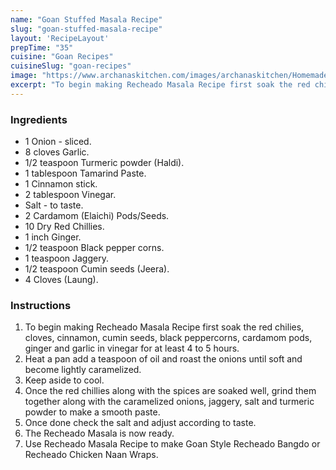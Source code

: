 ---
name: "Goan Stuffed Masala Recipe"
slug: "goan-stuffed-masala-recipe"
layout: 'RecipeLayout'
prepTime: "35"
cuisine: "Goan Recipes"
cuisineSlug: "goan-recipes"
image: "https://www.archanaskitchen.com/images/archanaskitchen/Homemade_Goan_Recheado_masala_Recipe_9_1_1600.jpg"
excerpt: "To begin making Recheado Masala Recipe first soak the red chilies, cloves, cinnamon, cumin seeds, black peppercorns, cardamom pods, ginger and garlic in vinegar for at least 4 to 5 hours"
---

### Ingredients

- 1 Onion - sliced.
- 8 cloves Garlic.
- 1/2 teaspoon Turmeric powder (Haldi).
- 1 tablespoon Tamarind Paste.
- 1 Cinnamon stick.
- 2 tablespoon Vinegar.
- Salt - to taste.
- 2 Cardamom (Elaichi) Pods/Seeds.
- 10 Dry Red Chillies.
- 1 inch Ginger.
- 1/2 teaspoon Black pepper corns.
- 1 teaspoon Jaggery.
- 1/2 teaspoon Cumin seeds (Jeera).
- 4 Cloves (Laung).

### Instructions

1. To begin making Recheado Masala Recipe first soak the red chilies, cloves, cinnamon, cumin seeds, black peppercorns, cardamom pods, ginger and garlic in vinegar for at least 4 to 5 hours.
1. Heat a pan add a teaspoon of oil and roast the onions until soft and become lightly caramelized.
1. Keep aside to cool.
1. Once the red chillies along with the spices are soaked well, grind them together along with the caramelized onions, jaggery, salt and turmeric powder to make a smooth paste.
1. Once done check the salt and adjust according to taste.
1. The Recheado Masala is now ready.
1. Use Recheado Masala Recipe to make Goan Style Recheado Bangdo or Recheado Chicken Naan Wraps.
